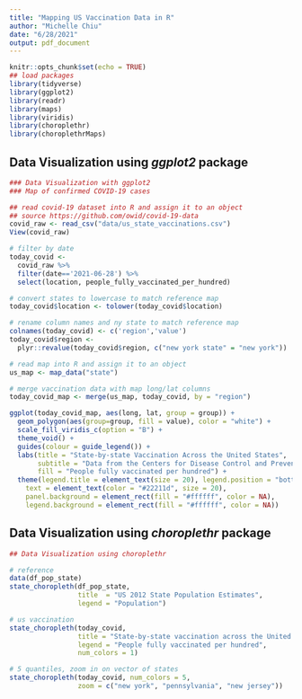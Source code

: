 ```yaml
---
title: "Mapping US Vaccination Data in R"
author: "Michelle Chiu"
date: "6/28/2021"
output: pdf_document
---
```


```r
knitr::opts_chunk$set(echo = TRUE)
## load packages
library(tidyverse)
library(ggplot2)
library(readr)
library(maps)
library(viridis)
library(choroplethr)
library(choroplethrMaps)
```

## Data Visualization using _ggplot2_ package

```r
### Data Visualization with ggplot2
### Map of confirmed COVID-19 cases

## read covid-19 dataset into R and assign it to an object
## source https://github.com/owid/covid-19-data
covid_raw <- read_csv("data/us_state_vaccinations.csv")
View(covid_raw)

# filter by date
today_covid <- 
  covid_raw %>% 
  filter(date=='2021-06-28') %>% 
  select(location, people_fully_vaccinated_per_hundred)

# convert states to lowercase to match reference map
today_covid$location <- tolower(today_covid$location)

# rename column names and ny state to match reference map
colnames(today_covid) <- c('region','value')
today_covid$region <- 
  plyr::revalue(today_covid$region, c("new york state" = "new york"))

# read map into R and assign it to an object
us_map <- map_data("state")

# merge vaccination data with map long/lat columns
today_covid_map <- merge(us_map, today_covid, by = "region")

ggplot(today_covid_map, aes(long, lat, group = group)) +
  geom_polygon(aes(group=group, fill = value), color = "white") +
  scale_fill_viridis_c(option = "B") +
  theme_void() +
  guides(colour = guide_legend()) +
  labs(title = "State-by-state Vaccination Across the United States",
       subtitle = "Data from the Centers for Disease Control and Prevention",
       fill = "People fully vaccinated per hundred") +
  theme(legend.title = element_text(size = 20), legend.position = "bottom",
    text = element_text(color = "#22211d", size = 20),
    panel.background = element_rect(fill = "#ffffff", color = NA),
    legend.background = element_rect(fill = "#ffffff", color = NA))
```

## Data Visualization using _choroplethr_ package

```r
## Data Visualization using choroplethr

# reference
data(df_pop_state)
state_choropleth(df_pop_state,
                 title  = "US 2012 State Population Estimates", 
                 legend = "Population")

# us vaccination
state_choropleth(today_covid,
                 title = "State-by-state vaccination across the United States",
                 legend = "People fully vaccinated per hundred",
                 num_colors = 1)

# 5 quantiles, zoom in on vector of states
state_choropleth(today_covid, num_colors = 5,
                 zoom = c("new york", "pennsylvania", "new jersey"))
```
